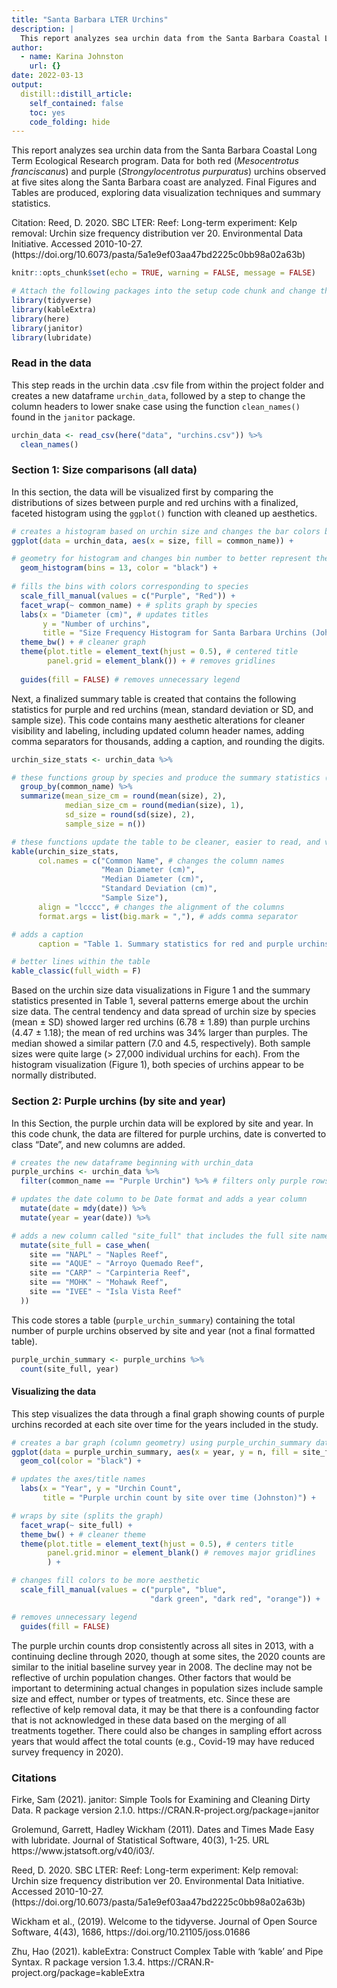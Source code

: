 ```yaml
---
title: "Santa Barbara LTER Urchins"
description: |
  This report analyzes sea urchin data from the Santa Barbara Coastal Long Term Ecological Research program.
author:
  - name: Karina Johnston
    url: {}
date: 2022-03-13
output:
  distill::distill_article:
    self_contained: false
    toc: yes
    code_folding: hide
---
```


This report analyzes sea urchin data from the Santa Barbara Coastal Long Term Ecological Research program. Data for both red (*Mesocentrotus franciscanus*) and purple (*Strongylocentrotus purpuratus*) urchins observed at five sites along the Santa Barbara coast are analyzed. Final Figures and Tables are produced, exploring data visualization techniques and summary statistics. 

Citation: Reed, D. 2020. SBC LTER: Reef: Long-term experiment: Kelp removal: Urchin size frequency distribution ver 20. Environmental Data Initiative. Accessed 2010-10-27. (https://doi.org/10.6073/pasta/5a1e9ef03aa47bd2225c0bb98a02a63b)


```r
knitr::opts_chunk$set(echo = TRUE, warning = FALSE, message = FALSE)

# Attach the following packages into the setup code chunk and change the settings for reporting warnings and messages (above)
library(tidyverse)
library(kableExtra)
library(here)
library(janitor)
library(lubridate)
```

### Read in the data

This step reads in the urchin data .csv file from within the project folder and creates a new dataframe `urchin_data`, followed by a step to change the column headers to lower snake case using the function `clean_names()` found in the `janitor` package.

```r
urchin_data <- read_csv(here("data", "urchins.csv")) %>% 
  clean_names()
```

### Section 1: Size comparisons (all data)

In this section, the data will be visualized first by comparing the distributions of sizes between purple and red urchins with a finalized, faceted histogram using the `ggplot()` function with cleaned up aesthetics. 

```r

# creates a histogram based on urchin size and changes the bar colors based on the species
ggplot(data = urchin_data, aes(x = size, fill = common_name)) + 

# geometry for histogram and changes bin number to better represent the data
  geom_histogram(bins = 13, color = "black") + 
  
# fills the bins with colors corresponding to species
  scale_fill_manual(values = c("Purple", "Red")) + 
  facet_wrap(~ common_name) + # splits graph by species
  labs(x = "Diameter (cm)", # updates titles
       y = "Number of urchins", 
       title = "Size Frequency Histogram for Santa Barbara Urchins (Johnston)") +
  theme_bw() + # cleaner graph
  theme(plot.title = element_text(hjust = 0.5), # centered title
        panel.grid = element_blank()) + # removes gridlines
  
  guides(fill = FALSE) # removes unnecessary legend
```

Next, a finalized summary table is created that contains the following statistics for purple and red urchins (mean, standard deviation or SD, and sample size). This code contains many aesthetic alterations for cleaner visibility and labeling, including updated column header names, adding comma separators for thousands, adding a caption, and rounding the digits.

```r
urchin_size_stats <- urchin_data %>% 

# these functions group by species and produce the summary statistics (rounded)
  group_by(common_name) %>% 
  summarize(mean_size_cm = round(mean(size), 2),
            median_size_cm = round(median(size), 1),
            sd_size = round(sd(size), 2),
            sample_size = n())

# these functions update the table to be cleaner, easier to read, and visually appealing
kable(urchin_size_stats,
      col.names = c("Common Name", # changes the column names
                    "Mean Diameter (cm)", 
                    "Median Diameter (cm)",
                    "Standard Deviation (cm)",
                    "Sample Size"),
      align = "lcccc", # changes the alignment of the columns
      format.args = list(big.mark = ","), # adds comma separator

# adds a caption
      caption = "Table 1. Summary statistics for red and purple urchins on the Santa Barbara coast (Johnston) (data: SBC LTER).") %>% 

# better lines within the table
kable_classic(full_width = F)
```

Based on the urchin size data visualizations in Figure 1 and the summary statistics presented in Table 1, several patterns emerge about the urchin size data. The central tendency and data spread of urchin size by species (mean $\pm$ SD) showed larger red urchins (6.78 $\pm$ 1.89) than purple urchins (4.47 $\pm$ 1.18); the mean of red urchins was 34% larger than purples. The median showed a similar pattern (7.0 and 4.5, respectively). Both sample sizes were quite large (> 27,000 individual urchins for each). From the histogram visualization (Figure 1), both species of urchins appear to be normally distributed.    


### Section 2: Purple urchins (by site and year)

In this Section, the purple urchin data will be explored by site and year. In this code chunk, the data are filtered for purple urchins, date is converted to class "Date", and new columns are added.

```r
# creates the new dataframe beginning with urchin_data
purple_urchins <- urchin_data %>% 
  filter(common_name == "Purple Urchin") %>% # filters only purple rows

# updates the date column to be Date format and adds a year column 
  mutate(date = mdy(date)) %>% 
  mutate(year = year(date)) %>% 

# adds a new column called "site_full" that includes the full site names
  mutate(site_full = case_when(
    site == "NAPL" ~ "Naples Reef",
    site == "AQUE" ~ "Arroyo Quemado Reef",
    site == "CARP" ~ "Carpinteria Reef",
    site == "MOHK" ~ "Mohawk Reef",
    site == "IVEE" ~ "Isla Vista Reef"
  ))

```

This code stores a table (`purple_urchin_summary`) containing the total number of purple urchins observed by site and year (not a final formatted table). 

```r
purple_urchin_summary <- purple_urchins %>% 
  count(site_full, year)

```

#### Visualizing the data

This step visualizes the data through a final graph showing counts of purple urchins recorded at each site over time for the years included in the study. 

```r

# creates a bar graph (column geometry) using purple_urchin_summary dataframe and fills the color by site name
ggplot(data = purple_urchin_summary, aes(x = year, y = n, fill = site_full)) +
  geom_col(color = "black") +

# updates the axes/title names
  labs(x = "Year", y = "Urchin Count",
       title = "Purple urchin count by site over time (Johnston)") +

# wraps by site (splits the graph)
  facet_wrap(~ site_full) +
  theme_bw() + # cleaner theme
  theme(plot.title = element_text(hjust = 0.5), # centers title
        panel.grid.minor = element_blank() # removes major gridlines
        ) +

# changes fill colors to be more aesthetic
  scale_fill_manual(values = c("purple", "blue", 
                               "dark green", "dark red", "orange")) +

# removes unnecessary legend
  guides(fill = FALSE)
```


The purple urchin counts drop consistently across all sites in 2013, with a continuing decline through 2020, though at some sites, the 2020 counts are similar to the initial baseline survey year in 2008. The decline may not be reflective of urchin population changes. Other factors that would be important to determining actual changes in population sizes include sample size and effect, number or types of treatments, etc. Since these are reflective of kelp removal data, it may be that there is a confounding factor that is not acknowledged in these data based on the merging of all treatments together. There could also be changes in sampling effort across years that would affect the total counts (e.g., Covid-19 may have reduced survey frequency in 2020).


### Citations

Firke, Sam (2021). janitor: Simple Tools for Examining and Cleaning Dirty Data. R package version 2.1.0. https://CRAN.R-project.org/package=janitor

Grolemund, Garrett, Hadley Wickham (2011). Dates and Times Made Easy with lubridate. Journal of Statistical Software, 40(3), 1-25. URL https://www.jstatsoft.org/v40/i03/.

Reed, D. 2020. SBC LTER: Reef: Long-term experiment: Kelp removal: Urchin size frequency distribution ver 20. Environmental Data Initiative. Accessed 2010-10-27. (https://doi.org/10.6073/pasta/5a1e9ef03aa47bd2225c0bb98a02a63b)

Wickham et al., (2019). Welcome to the tidyverse. Journal of Open Source Software, 4(43), 1686, https://doi.org/10.21105/joss.01686

Zhu, Hao (2021). kableExtra: Construct Complex Table with 'kable' and Pipe Syntax. R package version 1.3.4. https://CRAN.R-project.org/package=kableExtra
